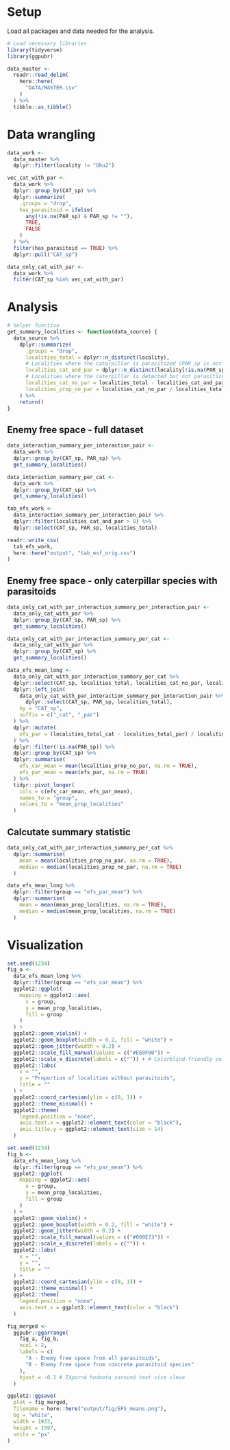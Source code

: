 # Setup

Load all packages and data needed for the analysis.

```r
# Load necessary libraries
library(tidyverse)
library(ggpubr)

data_master <-
  readr::read_delim(
    here::here(
      "DATA/MASTER.csv"
    )
  ) %>%
  tibble::as_tibble()
```

# Data wrangling

```r
data_work <-
  data_master %>%
  dplyr::filter(locality != "Ohu2")

vec_cat_with_par <-
  data_work %>%
  dplyr::group_by(CAT_sp) %>%
  dplyr::summarize(
    .groups = "drop",
    has_parasitoid = ifelse(
      any(!is.na(PAR_sp) & PAR_sp != ""),
      TRUE,
      FALSE
    )
  ) %>%
  filter(has_parasitoid == TRUE) %>%
  dplyr::pull("CAT_sp")

data_only_cat_with_par <-
  data_work %>%
  filter(CAT_sp %in% vec_cat_with_par)
```

# Analysis

```r
# helper function
get_summary_localities <- function(data_source) {
  data_source %>%
    dplyr::summarize(
      .groups = "drop",
      localities_total = dplyr::n_distinct(locality),
      # Localities where the caterpillar is parasitized (PAR_sp is not NA)
      localities_cat_and_par = dplyr::n_distinct(locality[!is.na(PAR_sp)]),
      # Localities where the caterpillar is detected but not parasitized
      localities_cat_no_par = localities_total - localities_cat_and_par,
      localities_prop_no_par = localities_cat_no_par / localities_total
    ) %>%
    return()
}
```

## Enemy free space - full dataset

```r
data_interaction_summary_per_interaction_pair <-
  data_work %>%
  dplyr::group_by(CAT_sp, PAR_sp) %>%
  get_summary_localities()

data_interaction_summary_per_cat <-
  data_work %>%
  dplyr::group_by(CAT_sp) %>%
  get_summary_localities()

tab_efs_work <-
  data_interaction_summary_per_interaction_pair %>%
  dplyr::filter(localities_cat_and_par > 0) %>%
  dplyr::select(CAT_sp, PAR_sp, localities_total)

readr::write_csv(
  tab_efs_work,
  here::here("output", "tab_esf_orig.csv")
)
```

## Enemy free space - only caterpillar species with parasitoids

```r
data_only_cat_with_par_interaction_summary_per_interaction_pair <-
  data_only_cat_with_par %>%
  dplyr::group_by(CAT_sp, PAR_sp) %>%
  get_summary_localities()

data_only_cat_with_par_interaction_summary_per_cat <-
  data_only_cat_with_par %>%
  dplyr::group_by(CAT_sp) %>%
  get_summary_localities()

data_efs_mean_long <-
  data_only_cat_with_par_interaction_summary_per_cat %>%
  dplyr::select(CAT_sp, localities_total, localities_cat_no_par, localities_prop_no_par) %>%
  dplyr::left_join(
    data_only_cat_with_par_interaction_summary_per_interaction_pair %>%
      dplyr::select(CAT_sp, PAR_sp, localities_total),
    by = "CAT_sp",
    suffix = c("_cat", "_par")
  ) %>%
  dplyr::mutate(
    efs_par = (localities_total_cat - localities_total_par) / localities_total_cat
  ) %>%
  dplyr::filter(!is.na(PAR_sp)) %>%
  dplyr::group_by(CAT_sp) %>%
  dplyr::summarise(
    efs_car_mean = mean(localities_prop_no_par, na.rm = TRUE),
    efs_par_mean = mean(efs_par, na.rm = TRUE)
  ) %>%
  tidyr::pivot_longer(
    cols = c(efs_car_mean, efs_par_mean),
    names_to = "group",
    values_to = "mean_prop_localities"
  )
```

## Calcutate summary statistic

```r
data_only_cat_with_par_interaction_summary_per_cat %>%
  dplyr::summarise(
    mean = mean(localities_prop_no_par, na.rm = TRUE),
    median = median(localities_prop_no_par, na.rm = TRUE)
  )

data_efs_mean_long %>%
  dplyr::filter(group == "efs_par_mean") %>%
  dplyr::summarise(
    mean = mean(mean_prop_localities, na.rm = TRUE),
    median = median(mean_prop_localities, na.rm = TRUE)
  )
```

# Visualization

```r
set.seed(1234)
fig_a <-
  data_efs_mean_long %>%
  dplyr::filter(group == "efs_car_mean") %>%
  ggplot2::ggplot(
    mapping = ggplot2::aes(
      x = group,
      y = mean_prop_localities,
      fill = group
    )
  ) +
  ggplot2::geom_violin() +
  ggplot2::geom_boxplot(width = 0.2, fill = "white") +
  ggplot2::geom_jitter(width = 0.2) +
  ggplot2::scale_fill_manual(values = c("#E69F00")) +
  ggplot2::scale_x_discrete(labels = c("")) + # Colorblind-friendly colors
  ggplot2::labs(
    x = "",
    y = "Proportion of localities without parasitoids",
    title = ""
  ) +
  ggplot2::coord_cartesian(ylim = c(0, 1)) +
  ggplot2::theme_minimal() +
  ggplot2::theme(
    legend.position = "none",
    axis.text.x = ggplot2::element_text(color = "black"),
    axis.title.y = ggplot2::element_text(size = 14)
  )

set.seed(1234)
fig_b <-
  data_efs_mean_long %>%
  dplyr::filter(group == "efs_par_mean") %>%
  ggplot2::ggplot(
    mapping = ggplot2::aes(
      x = group,
      y = mean_prop_localities,
      fill = group
    )
  ) +
  ggplot2::geom_violin() +
  ggplot2::geom_boxplot(width = 0.2, fill = "white") +
  ggplot2::geom_jitter(width = 0.2) +
  ggplot2::scale_fill_manual(values = c("#009E73")) +
  ggplot2::scale_x_discrete(labels = c("")) +
  ggplot2::labs(
    x = "",
    y = "",
    title = ""
  ) +
  ggplot2::coord_cartesian(ylim = c(0, 1)) +
  ggplot2::theme_minimal() +
  ggplot2::theme(
    legend.position = "none",
    axis.text.x = ggplot2::element_text(color = "black")
  )

fig_merged <-
  ggpubr::ggarrange(
    fig_a, fig_b,
    ncol = 2,
    labels = c(
      "A - Enemy free space from all parasitoids",
      "B - Enemy free space from concrete parasitoid species"
    ),
    hjust = -0.1 # Záporná hodnota zarovná text více vlevo
  )

ggplot2::ggsave(
  plot = fig_merged,
  filename = here::here("output/fig/EFS_means.png"),
  bg = "white",
  width = 1933,
  height = 1597,
  units = "px"
)
```




